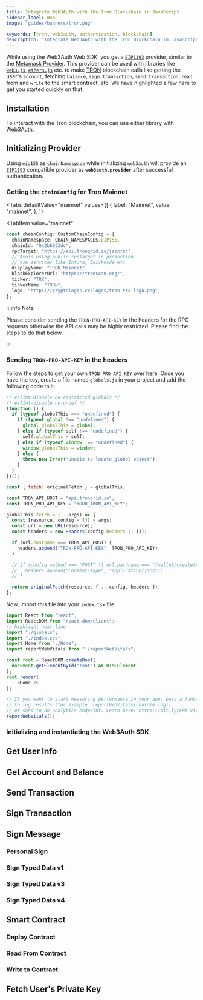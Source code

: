 ```yaml
---
title: Integrate Web3Auth with the Tron Blockchain in JavaScript
sidebar_label: Web
image: "guides/banners/tron.png"

keywords: [tron, web3auth, authentication, blockchain]
description: "Integrate Web3Auth with the Tron Blockchain in JavaScript | Documentation - Web3Auth"
---
```



<SEO
  title="Integrate Web3Auth with the Tron Blockchain in JavaScript"
  description="Integrate Web3Auth with the Tron Blockchain in JavaScript | Documentation - Web3Auth"
  image="https://web3auth.io/docs/guides/banners/tron.png"
  slug="/connect-blockchain/evm/tron/web"
/>

While using the Web3Auth Web SDK, you get a [`EIP1193`](https://eips.ethereum.org/EIPS/eip-1193)
provider, similar to the [Metamask Provider](https://docs.metamask.io/guide/ethereum-provider.html).
This provider can be used with libraries like
[`web3.js`](https://web3js.readthedocs.io/en/v1.2.8/getting-started.html),
[`ethers.js`](https://docs.ethers.io/v5/getting-started/) etc. to make [TRON](https://tron.network/)
blockchain calls like getting the user's `account`, fetching `balance`, `sign transaction`,
`send transaction`, `read` from and `write` to the smart contract, etc. We have highlighted a few
here to get you started quickly on that.

## Installation

To interact with the Tron blockchain, you can use either library with Web3Auth.

<InstallationSnippet />

## Initializing Provider

Using `eip155` as `chainNamespace` while initializing `web3auth` will provide an
[`EIP1193`](https://eips.ethereum.org/EIPS/eip-1193) compatible provider as **`web3auth.provider`**
after successful authentication.

### Getting the `chainConfig` for Tron Mainnet

<Tabs
 defaultValue="mainnet"
  values={[
    { label: "Mainnet", value: "mainnet", },
  ]}
>
<TabItem
  value="mainnet"
>

```typescript
const chainConfig: CustomChainConfig = {
  chainNamespace: CHAIN_NAMESPACES.EIP155,
  chainId: "0x2b6653dc",
  rpcTarget: "https://api.trongrid.io/jsonrpc",
  // Avoid using public rpcTarget in production.
  // Use services like Infura, Quicknode etc
  displayName: "TRON Mainnet",
  blockExplorerUrl: "https://tronscan.org/",
  ticker: "TRX",
  tickerName: "TRON",
  logo: "https://cryptologos.cc/logos/tron-trx-logo.png",
};
```

</TabItem>
</Tabs>

:::info Note

Please consider sending the `TRON-PRO-API-KEY` in the headers for the RPC requests otherwise the API
calls may be highly restricted. Please find the steps to do that below.

:::

### Sending `TRON-PRO-API-KEY` in the headers

Follow the steps to get your own `TRON-PRO-API-KEY` over
[here](https://developers.tron.network/reference/select-network). Once you have the key, create a
file named `globals.js` in your project and add the following code to it.

```javascript title="globals.js"
/* eslint-disable no-restricted-globals */
/* eslint-disable no-undef */
(function () {
  if (typeof globalThis === "undefined") {
    if (typeof global !== "undefined") {
      global.globalThis = global;
    } else if (typeof self !== "undefined") {
      self.globalThis = self;
    } else if (typeof window !== "undefined") {
      window.globalThis = window;
    } else {
      throw new Error("Unable to locate global object");
    }
  }
})();

const { fetch: originalFetch } = globalThis;

const TRON_API_HOST = "api.trongrid.io";
const TRON_PRO_API_KEY = "YOUR_TRON_API_KEY";

globalThis.fetch = (...args) => {
  const [resource, config = {}] = args;
  const url = new URL(resource);
  const headers = new Headers(config.headers || {});

  if (url.hostname === TRON_API_HOST) {
    headers.append("TRON-PRO-API-KEY", TRON_PRO_API_KEY);
  }

  // if (config.method === "POST" || url.pathname === "/wallet/createtransaction") {
  //   headers.append("Content-Type", "application/json");
  // }

  return originalFetch(resource, { ...config, headers });
};
```

Now, import this file into your `index.tsx` file.

```javascript title="index.tsx"
import React from "react";
import ReactDOM from "react-dom/client";
// highlight-next-line
import "./globals";
import "./index.css";
import Home from "./Home";
import reportWebVitals from "./reportWebVitals";

const root = ReactDOM.createRoot(
  document.getElementById("root") as HTMLElement
);
root.render(
    <Home />
);

// If you want to start measuring performance in your app, pass a function
// to log results (for example: reportWebVitals(console.log))
// or send to an analytics endpoint. Learn more: https://bit.ly/CRA-vitals
reportWebVitals();

```

### Initializing and instantiating the Web3Auth SDK

<InitializeWeb3Auth />

## Get User Info

<GetUserInfoSnippet />

## Get Account and Balance

<GetAccountAndBalanceSnippet />

## Send Transaction

<SendTransactionSnippet />

## Sign Transaction

<SignTransactionSnippet />

## Sign Message

### Personal Sign

<SignPersonalMessageSnippet />

### Sign Typed Data v1

<SignTypedDataV1Snippet />

### Sign Typed Data v3

<SignTypedDataV3Snippet />

### Sign Typed Data v4

<SignTypedDataV4Snippet />

## Smart Contract

<SmartContractSoliditySnippet />

### Deploy Contract

<DeployContractSolidityDeploySnippet />

### Read From Contract

<DeployContractSolidityReadSnippet />

### Write to Contract

<DeployContractSolidityWriteSnippet />

## Fetch User's Private Key

<FetchUserPrivateKeySnippet />
